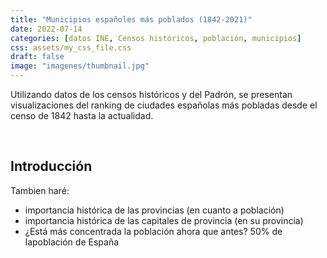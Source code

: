 ```yaml
---
title: "Municipios españoles más poblados (1842-2021)"
date: 2022-07-14
categories: [datos INE, Censos históricos, población, municipios]
css: assets/my_css_file.css 
draft: false
image: "imagenes/thumbnail.jpg"
---
```



Utilizando datos de los censos históricos y del Padrón, se presentan visualizaciones del ranking de ciudades españolas más pobladas desde el censo de 1842 hasta la actualidad.


<br>

## Introducción

Tambien haré:

- importancia histórica de las provincias (en cuanto a población)
- importancia histórica de las capitales de provincia (en su provincia)
- ¿Está más concentrada la población ahora que antes? 50% de lapoblación de España
